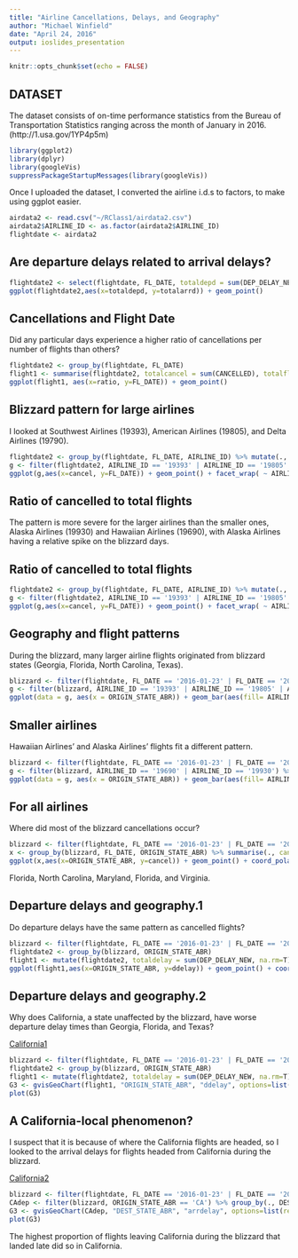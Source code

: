 ```yaml
---
title: "Airline Cancellations, Delays, and Geography"
author: "Michael Winfield"
date: "April 24, 2016"
output: ioslides_presentation
---
```


```r
knitr::opts_chunk$set(echo = FALSE)
```

## DATASET

The dataset consists of on-time performance statistics from the Bureau of Transportation Statistics ranging across the month of January in 2016.
(http://1.usa.gov/1YP4p5m)

```r
library(ggplot2)
library(dplyr)
library(googleVis)
suppressPackageStartupMessages(library(googleVis))
```
Once I uploaded the dataset, I converted the airline i.d.s to factors, to make using ggplot easier.
```r
airdata2 <- read.csv("~/RClass1/airdata2.csv")
airdata2$AIRLINE_ID <- as.factor(airdata2$AIRLINE_ID)
flightdate <- airdata2
```


## Are departure delays related to arrival delays?
```r
flightdate2 <- select(flightdate, FL_DATE, totaldepd = sum(DEP_DELAY_NEW, na.rm=T), totalarrd = sum(ARR_DELAY_NEW, na.rm=T))
ggplot(flightdate2,aes(x=totaldepd, y=totalarrd)) + geom_point()
```

## Cancellations and Flight Date
Did any particular days experience a higher ratio of cancellations per number of flights than others?
```r
flightdate2 <- group_by(flightdate, FL_DATE)
flight1 <- summarise(flightdate2, totalcancel = sum(CANCELLED), totalflights = sum(FLIGHTS), ratio = totalcancel/totalflights) %>% arrange(., desc(ratio))
ggplot(flight1, aes(x=ratio, y=FL_DATE)) + geom_point()
```

## Blizzard pattern for large airlines
I looked at Southwest Airlines (19393), American Airlines (19805), and Delta Airlines (19790).
```r
flightdate2 <- group_by(flightdate, FL_DATE, AIRLINE_ID) %>% mutate(., cancel = sum(CANCELLED)) %>% select(., FL_DATE, AIRLINE_ID, cancel)
g <- filter(flightdate2, AIRLINE_ID == '19393' | AIRLINE_ID == '19805' | AIRLINE_ID == '19790') %>% select(., AIRLINE_ID, cancel) %>% group_by(., AIRLINE_ID)
ggplot(g,aes(x=cancel, y=FL_DATE)) + geom_point() + facet_wrap( ~ AIRLINE_ID)
```

## Ratio of cancelled to total flights

The pattern is more severe for the larger airlines than the smaller ones, Alaska Airlines (19930) and Hawaiian Airlines (19690), with Alaska Airlines having a relative spike on the blizzard days.

## Ratio of cancelled to total flights
```r
flightdate2 <- group_by(flightdate, FL_DATE, AIRLINE_ID) %>% mutate(., cancel = sum(CANCELLED)/sum(FLIGHTS)) %>% select(., FL_DATE, AIRLINE_ID, cancel)
g <- filter(flightdate2, AIRLINE_ID == '19393' | AIRLINE_ID == '19805' | AIRLINE_ID == '19790' | AIRLINE_ID == '19690' | AIRLINE_ID == '19930') %>% select(., AIRLINE_ID, cancel) %>% group_by(., AIRLINE_ID)
ggplot(g,aes(x=cancel, y=FL_DATE)) + geom_point() + facet_wrap( ~ AIRLINE_ID)
```

## Geography and flight patterns
During the blizzard, many larger airline flights originated from blizzard states (Georgia, Florida, North Carolina, Texas).

```r
blizzard <- filter(flightdate, FL_DATE == '2016-01-23' | FL_DATE == '2016-01-24'|FL_DATE == '2016-01-22' | FL_DATE == '2016-01-25'|FL_DATE == '2016-01-26')
g <- filter(blizzard, AIRLINE_ID == '19393' | AIRLINE_ID == '19805' | AIRLINE_ID == '19790') %>% select(., ORIGIN_STATE_ABR, AIRLINE_ID)
ggplot(data = g, aes(x = ORIGIN_STATE_ABR)) + geom_bar(aes(fill= AIRLINE_ID), position = "stack") 
```

## Smaller airlines
Hawaiian Airlines' and Alaska Airlines' flights fit a different pattern.

```r
blizzard <- filter(flightdate, FL_DATE == '2016-01-23' | FL_DATE == '2016-01-24'|FL_DATE == '2016-01-22' | FL_DATE == '2016-01-25'|FL_DATE == '2016-01-26')
g <- filter(blizzard, AIRLINE_ID == '19690' | AIRLINE_ID == '19930') %>% select(., ORIGIN_STATE_ABR, AIRLINE_ID)
ggplot(data = g, aes(x = ORIGIN_STATE_ABR)) + geom_bar(aes(fill= AIRLINE_ID), position = "stack")
```

## For all airlines
Where did most of the blizzard cancellations occur?
```r
blizzard <- filter(flightdate, FL_DATE == '2016-01-23' | FL_DATE == '2016-01-24'|FL_DATE == '2016-01-22' | FL_DATE == '2016-01-25'|FL_DATE == '2016-01-26')
x <- group_by(blizzard, FL_DATE, ORIGIN_STATE_ABR) %>% summarise(., cancel = sum(CANCELLED))
ggplot(x,aes(x=ORIGIN_STATE_ABR, y=cancel)) + geom_point() + coord_polar()
```
Florida, North Carolina, Maryland, Florida, and Virginia. 

## Departure delays and geography.1
Do departure delays have the same pattern as cancelled flights?
```r
blizzard <- filter(flightdate, FL_DATE == '2016-01-23' | FL_DATE == '2016-01-24'|FL_DATE == '2016-01-22' | FL_DATE == '2016-01-25'|FL_DATE == '2016-01-26')
flightdate2 <- group_by(blizzard, ORIGIN_STATE_ABR)
flight1 <- mutate(flightdate2, totaldelay = sum(DEP_DELAY_NEW, na.rm=T) * sum(FLIGHTS)) %>% select(.,ORIGIN_STATE_ABR, totaldelay) %>% summarise(., ddelay = max(totaldelay)) %>% arrange(., desc(ddelay)) 
ggplot(flight1,aes(x=ORIGIN_STATE_ABR, y=ddelay)) + geom_point() + coord_polar()
```

## Departure delays and geography.2
Why does California, a state unaffected by the blizzard, have worse departure delay times than Georgia, Florida, and Texas?


[California1](http://127.0.0.1:10217/custom/googleVis/GeoChartID17c430a64009.html)
```r
blizzard <- filter(flightdate, FL_DATE == '2016-01-23' | FL_DATE == '2016-01-24'|FL_DATE == '2016-01-22' | FL_DATE == '2016-01-25'|FL_DATE == '2016-01-26')
flightdate2 <- group_by(blizzard, ORIGIN_STATE_ABR)
flight1 <- mutate(flightdate2, totaldelay = sum(DEP_DELAY_NEW, na.rm=T) * sum(FLIGHTS)) %>% select(.,ORIGIN_STATE_ABR, totaldelay) %>% summarise(., ddelay = max(totaldelay)) %>% arrange(., desc(ddelay))
G3 <- gvisGeoChart(flight1, "ORIGIN_STATE_ABR", "ddelay", options=list(region="US", displayMode="regions", resolution="provinces", width=600, height=400))
plot(G3)
```

## A California-local phenomenon?

I suspect that it is because of where the California flights are headed, so I looked to the arrival delays for flights headed from California during the blizzard.


[California2](http://127.0.0.1:10217/custom/googleVis/GeoChartID17c415ec4c24.html)
```r
blizzard <- filter(flightdate, FL_DATE == '2016-01-23' | FL_DATE == '2016-01-24'|FL_DATE == '2016-01-22' | FL_DATE == '2016-01-25'|FL_DATE == '2016-01-26')
CAdep <- filter(blizzard, ORIGIN_STATE_ABR == 'CA') %>% group_by(., DEST_STATE_ABR) %>% mutate(., totalarrd = sum(ARR_DELAY_NEW, na.rm=T)) %>% select(., DEST_STATE_ABR, totalarrd) %>% summarise(., arrdelay = max(totalarrd))
G3 <- gvisGeoChart(CAdep, "DEST_STATE_ABR", "arrdelay", options=list(region="US", displayMode="regions", resolution="provinces", width=600, height=400))
plot(G3)
```
The highest proportion of flights leaving California during the blizzard that landed late did so in California.